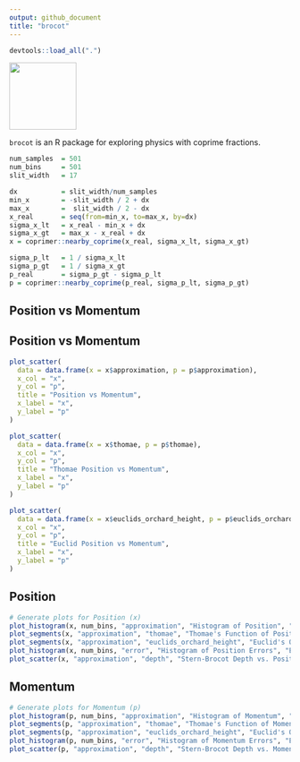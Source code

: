 ```yaml
---
output: github_document
title: "brocot"
---
```


```r
devtools::load_all(".")
```

![](man/figures/brocot_logo.png){ width=120px align=right }

`brocot` is an R package for exploring physics with coprime fractions.

```r
num_samples  = 501
num_bins     = 501
slit_width   = 17

dx           = slit_width/num_samples
min_x        = -slit_width / 2 + dx
max_x        =  slit_width / 2 - dx
x_real       = seq(from=min_x, to=max_x, by=dx)
sigma_x_lt   = x_real - min_x + dx
sigma_x_gt   = max_x - x_real + dx
x = coprimer::nearby_coprime(x_real, sigma_x_lt, sigma_x_gt)

sigma_p_lt   = 1 / sigma_x_lt
sigma_p_gt   = 1 / sigma_x_gt
p_real       = sigma_p_gt - sigma_p_lt
p = coprimer::nearby_coprime(p_real, sigma_p_lt, sigma_p_gt)
```

## Position vs Momentum

## Position vs Momentum

```r
plot_scatter(
  data = data.frame(x = x$approximation, p = p$approximation),
  x_col = "x",
  y_col = "p",
  title = "Position vs Momentum",
  x_label = "x",
  y_label = "p"
)

plot_scatter(
  data = data.frame(x = x$thomae, p = p$thomae),
  x_col = "x",
  y_col = "p",
  title = "Thomae Position vs Momentum",
  x_label = "x",
  y_label = "p"
)

plot_scatter(
  data = data.frame(x = x$euclids_orchard_height, p = p$euclids_orchard_height),
  x_col = "x",
  y_col = "p",
  title = "Euclid Position vs Momentum",
  x_label = "x",
  y_label = "p"
)

```

## Position

```r
# Generate plots for Position (x)
plot_histogram(x, num_bins, "approximation", "Histogram of Position", "Rational Number")
plot_segments(x, "approximation", "thomae", "Thomae's Function of Position", "Approximation", "Thomae")
plot_segments(x, "approximation", "euclids_orchard_height", "Euclid's Orchard of Position", "Approximation", "Redundancy")
plot_histogram(x, num_bins, "error", "Histogram of Position Errors", "Error")
plot_scatter(x, "approximation", "depth", "Stern-Brocot Depth vs. Position", "Approximation", "Depth")
```

## Momentum

```r
# Generate plots for Momentum (p)
plot_histogram(p, num_bins, "approximation", "Histogram of Momentum", "Rational Number")
plot_segments(p, "approximation", "thomae", "Thomae's Function of Momentum", "Approximation", "Thomae")
plot_segments(p, "approximation", "euclids_orchard_height", "Euclid's Orchard of Momentum", "Approximation", "Redundancy")
plot_histogram(p, num_bins, "error", "Histogram of Momentum Errors", "Error")
plot_scatter(p, "approximation", "depth", "Stern-Brocot Depth vs. Momentum", "Approximation", "Depth")
```